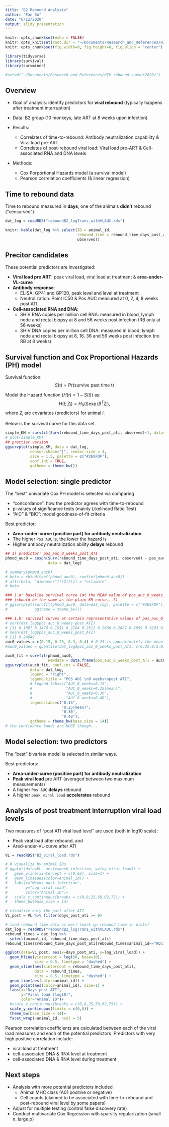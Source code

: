 ```yaml
---
title: "B2 Rebound Analysis"
author: "Fan Bu"
date: "6/12/2020"
output: slidy_presentation
---
```


```r
knitr::opts_chunk$set(echo = FALSE)
knitr::opts_knit$set(root.dir = "~/Documents/Research_and_References/HIV_rebound_summer2020/")
knitr::opts_chunk$set(fig.width=8, fig.height=6, fig.align = "center")
```

```r
library(tidyverse)
library(survival)
library(survminer)

#setwd("~/Documents/Research_and_References/HIV_rebound_summer2020/")
```

## Overview

- Goal of analysis: identify predictors for **viral rebound** (typically happens after treatment interruption)
- Data: B2 group (10 monkeys, late ART at 8 weeks upon infection)
- Results: 

    - Correlates of time-to-rebound: Antibody neutralization capability & Viral load pre-ART
    - Correlates of post-rebound viral load: Viral load pre-ART & Cell-associated RNA and DNA levels
  
- Methods:
  
    - Cox Porportional Hazards model (a survival model)
    - Pearson correlation coefficients (& linear regression)


## Time to rebound data

Time to rebound measured in **days**; one of the animals **didn't** rebound ("censorsed").

```r
dat_log = readRDS("reboundB2_logTrans_withVLAUC.rds")
```

```r
knitr::kable(dat_log %>% select(ID = animal_id,
                                rebound_time = rebound_time_days_post_ati,
                                observed))
```

## Precitor candidates

These potential predictors are investigated:

- **Viral load pre ART**: peak viral load, viral load at treatment & **area-under-VL-curve**
- **Antibody response**:
    - ELISA: GP41 and GP120, peak level and level at treatment
    - Neutralization: Point IC50 & Pos AUC measured at 0, 2, 4, 8 weeks post ATI
- **Cell-associated RNA and DNA**: 
    - SHIV RNA copies per million cell RNA: measured in blood, lymph node and rectal biopsy at 8 and 56 weeks post infection (RB only at 56 weeks)
    - SHIV DNA copies per million cell DNA: measured in blood, lymph node and rectal biopsy at 8, 16, 36 and 56 weeks post infection (no RB at 8 weeks)


## Survival function and Cox Proportional Hazards (PH) model
Survival function:
$$
S(t) = \text{Pr}(\text{survive past time t)}
$$

Model the Hazard function ($H(t) = 1- S(t)$) as: 
$$
H(t;Z_i) = H_0(t) \exp(\beta^T Z_i),
$$
where $Z_i$ are covariates (predictors) for animal $i$.

Below is the survival curve for this data set.

```r
simple_KM = survfit(Surv(rebound_time_days_post_ati, observed)~1, data=dat_log)
# plot(simple_KM)
## prettier version
ggsurvplot(simple_KM, data = dat_log, 
           censor.shape="|", censor.size = 4,
           size = 1.5, palette = c("#2E9FDF"),
           conf.int = TRUE,
           ggtheme = theme_bw())
```


## Model selection: single predictor

The "best" univariate Cox PH model is selected via comparing

- "concordance": how the predictor agrees with time-to-rebound
- p-values of significance tests (mainly Likelihood Ratio Test)
- "AIC" & "BIC": model goodness-of-fit criteria

Best predictor: 

- **Area-under-curve (positive part) for antibody neutralization**
- The higher `Pos AUC` is, the lower the hazard is
- Higher antibody neutralization ability **delays** rebound

```r
## 1) predictor: pos_auc_0_weeks_post_ATI
phmod_auc0 = coxph(Surv(rebound_time_days_post_ati, observed) ~ pos_auc_0_weeks_post_ATI,
                   data = dat_log)

# summary(phmod_auc0)
# beta = cbind(coef(phmod_auc0), confint(phmod_auc0))
# attr(beta, "dimnames")[[2]][1] = "estimate"
# beta

### 1.a: baseline survival curve (at the MEAN value of pos_auc_0_weeks_post_ATI)
### (should be the same as the plain KM curve...?)
# ggsurvplot(survfit(phmod_auc0, data=dat_log), palette = c("#2E9FDF"),
#            ggtheme = theme_bw())

### 1.b: survival curves at certain representative values of pos_auc_0_weeks_post_ATI
# sort(dat_log$pos_auc_0_weeks_post_ATI)
# [1] 0.1097 0.1474 0.1511 0.2184 0.2512 0.2660 0.2887 0.2959 0.3293 0.4372
# mean(dat_log$pos_auc_0_weeks_post_ATI)
# [1] 0.24949
auc0_values = c(0.15, 0.25, 0.3, 0.4) # 0.25 is approximately the mean
#auc0_values = quantile(dat_log$pos_auc_0_weeks_post_ATI, c(0.25,0.5,0.75))

auc0_fit = survfit(phmod_auc0, 
                   newdata = data.frame(pos_auc_0_weeks_post_ATI = auc0_values))
ggsurvplot(auc0_fit, conf.int = FALSE, 
           data = dat_log,
           legend = "right",
           legend.title = "POS AUC \n0 weeks\npost ATI",
           # legend.labs=c("AUC_0_weeks=0.15", 
           #               "AUC_0_weeks=0.25(mean)",
           #               "AUC_0_weeks=0.30",
           #               "AUC_0_weeks=0.40"),
           legend.labs=c("0.15", 
                         "0.25(mean)",
                         "0.30",
                         "0.40"),
           ggtheme = theme_bw(base_size = 14))
# the confidence bands are HUGE though...

```

## Model selection: two predictors

The "best" bivariate model is selected in similar ways.

Best predictors:

- **Area-under-curve (positive part) for antibody neutralization**
- **Peak viral load** pre ART (averaged between two maximum measurements)
- A higher `Pos AUC` **delays** rebound
- A higher `peak viral load` **accelerates** rebound

## Analysis of post treatment interruption viral load levels

Two measures of "post ATI viral load level" are used (both in log10 scale):

- Peak viral load after rebound, and 
- Ared-under-VL-curve after ATI

```r
VL = readRDS("B2_viral_load.rds")

# # visualize by animal IDs
# ggplot(data=VL, aes(x=week_infection, y=log_viral_load)) + 
#   geom_vline(xintercept = c(8,62), size=1) +
#   geom_line(aes(color=animal_id)) +
#   labs(x="Weeks post infection", 
#        y="Log viral load",
#        color="Animal ID")+
#   scale_x_continuous(breaks = c(0,8,25,50,62,75)) +
#   theme_bw(base_size = 14)

# visualize only the part after ATI
VL_post = VL %>% filter(days_post_ati >= 0)

# load rebound time data as well (mark up rebound time in plots)
dat_log = readRDS("reboundB2_logTrans_withVLAUC.rds")
rebound_times = dat_log %>% 
  select(animal_id, rebound_time_days_post_ati)
rebound_times$rebound_time_days_post_ati[rebound_times$animal_id=="RQc19"] = NA

ggplot(data=VL_post, aes(x=days_post_ati, y=log_viral_load)) +
  geom_hline(yintercept = log(60, base=10), 
             size = 0.5, linetype = "dashed") +
  geom_vline(aes(xintercept = rebound_time_days_post_ati),
             data = rebound_times, 
             size = 0.5, linetype = "dashed") +
  geom_line(aes(color=animal_id)) +
  geom_point(aes(color=animal_id), size=1) +
  labs(x="Days post ATI", 
       y="Viral load (log10)",
       color="Animal ID")+
  #scale_x_continuous(breaks = c(0,8,25,50,62,75)) +
  scale_y_continuous(limits = c(0,8)) +
  theme_bw(base_size = 14)+
  facet_wrap(~animal_id, ncol = 5)

```

Pearson correlation coefficients are calculated between each of the viral load measures and each of the potential predictors. Predictors with very high positive correlation include:

- viral load at treatment
- cell-associated DNA & RNA level at treatment
- cell-associated DNA & RNA level during treatment


## Next steps

- Analysis with more potential predictors included
    * Animal MHC class (A01 positive or negative)
    * Cell counts (claimed to be associated with time-to-rebound and post-rebound viral level by some papers)
- Adjust for multiple testing (control false discovery rate)
- Conduct multivariate Cox Regression with sparsity regularization (small $n$, large $p$)

